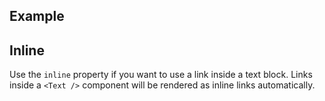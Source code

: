 ## Example

<LiveCodeEditor />

## Inline

Use the `inline` property if you want to use a link inside a text block. Links
inside a `<Text />` component will be rendered as inline links automatically.

<LiveCodeEditor example="inline" />
<LiveCodeEditor example="inlineText" />
